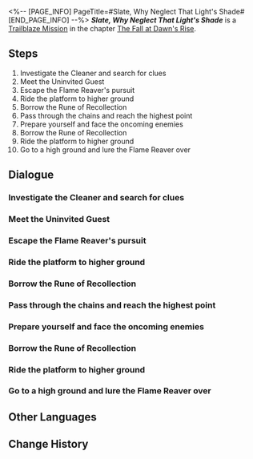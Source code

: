 <%-- [PAGE_INFO]
PageTitle=#Slate, Why Neglect That Light's Shade#
[END_PAGE_INFO] --%>
{{Stub|Dialogue.}}
{{Mission Infobox
|id            = 1040415
|title         = 
|image         = <!--Mission Slate, Why Neglect That Light's Shade.png-->
|type          = Trailblaze
|event_name    = 
|chapter       = The Fall at Dawn's Rise
|requirements  = {{subst:void|<!--Unknown: {"Type":"Manual"}-->}}
|summary       = <!--official mission summary from Fate's Atlas-->
|characters    = Trailblazer
|startLocation = [[<!--starting world-->]] - [[<!--starting area-->]]
|world         = <!--starting world-->
|area          = <!--starting area-->
|prev          = 
|next          = 
|rewards       = Trailblaze EXP*500; Stellar Jade*60; Traveler's Guide*5; Refined Aether*5; Celestial Ambrosia*200; Daythunder Rhapsody*1 { text = ''Daythunder Rhapsody'' }; Credit*60,000
}}
'''''Slate, Why Neglect That Light's Shade''''' is a [[Trailblaze Mission]] in the chapter [[The Fall at Dawn's Rise]].

==Steps==
# Investigate the Cleaner and search for clues
# Meet the Uninvited Guest
# Escape the Flame Reaver's pursuit
# Ride the platform to higher ground
# Borrow the Rune of Recollection
# Pass through the chains and reach the highest point
# Prepare yourself and face the oncoming enemies
# Borrow the Rune of Recollection
# Ride the platform to higher ground
# Go to a high ground and lure the Flame Reaver over

<!--
==Gameplay Notes==

--><!--
==Trial Character==

-->
==Dialogue==
{{Stub Dialogue}}
===Investigate the Cleaner and search for clues{{subst:void|<!--104041501-->}}===
{{Mission Description|type=trailblaze|location=<!--to be added-->|Cipher safeguarded Kephale's Coreflame within Styxia's expanse, single-handedly fending off the "Cleaners" who sought to seize it. Yet the threat goes beyond the Council's assassins, for at the same moment, the Flame Reaver's figure has settled upon the shores of the underworld.}}
{{Dialogue Start}}
{{Dialogue End}}

===Meet the Uninvited Guest{{subst:void|<!--104041507-->}}===
{{Dialogue Start}}
{{Dialogue End}}

===Escape the Flame Reaver's pursuit{{subst:void|<!--104041508-->}}===
{{Dialogue Start}}
{{Dialogue End}}

===Ride the platform to higher ground{{subst:void|<!--104041511-->}}===
{{Dialogue Start}}
{{Dialogue End}}

===Borrow the Rune of Recollection{{subst:void|<!--104041513-->}}===
{{Dialogue Start}}
{{Dialogue End}}

===Pass through the chains and reach the highest point{{subst:void|<!--104041514-->}}===
{{Dialogue Start}}
{{Dialogue End}}

===Prepare yourself and face the oncoming enemies{{subst:void|<!--104041515-->}}===
{{Dialogue Start}}
{{Dialogue End}}

===Borrow the Rune of Recollection{{subst:void|<!--104041517-->}}===
{{Dialogue Start}}
{{Dialogue End}}

===Ride the platform to higher ground{{subst:void|<!--104041518-->}}===
{{Dialogue Start}}
{{Dialogue End}}

===Go to a high ground and lure the Flame Reaver over{{subst:void|<!--104041520-->}}===
{{Mission Description|type=trailblaze|location=<!--to be added-->|update|Cipher brought Kephale's Coreflame to Styxia for safeguarding, then single-handedly fended off the Cleaners who sought to seize it. Yet the threat goes beyond the Council's assassins, for at the same moment, the Flame Reaver's figure has settled upon the nether shore.}}
{{Dialogue Start}}
{{Dialogue End}}

==Other Languages==
{{Other Languages
|en   = Slate, Why Neglect That Light's Shade
|zhs  = 石板啊，为何罔闻那灯影
|zht  = 石板啊，為何罔聞那燈影
|ja   = 石板よ、なぜ灯火に耳を傾けない
|ko   = 석판이여, 왜 등불에 비친 그림자를 무시하는가
|es   = Losa, ¿por qué descuidas esa sombra?
|fr   = Pourquoi négliger l'ombre de cette lumière&nbsp;?
|ru   = О каменная плита, зачем ты заслоняешь свет
|th   = แผ่นหินเอ๋ย ไยจึงไม่แยแสในเงาโคม
|vi   = Hỡi phiến đá, cớ sao chẳng lắng nghe ánh đèn
|de   = O Steinplatte, warum den Schatten des Lichts vernachlässigen
|id   = Prasasti, Mengapa Engkau Mengabaikan Bayang Lampu Itu
|pt   = Tabuleta, Por Que Negligenciar a Sombra Dessa Luz
}}

==Change History==
{{Change History|3.3}}

